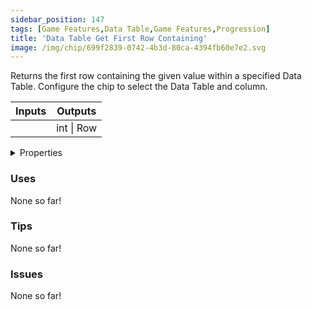```yaml
---
sidebar_position: 147
tags: [Game Features,Data Table,Game Features,Progression]
title: 'Data Table Get First Row Containing'
image: /img/chip/699f2839-0742-4b3d-80ca-4394fb60e7e2.svg
---
```


Returns the first row containing the given value within a specified Data Table. Configure the chip to select the Data Table and column.



<IChip uuid="699f2839-0742-4b3d-80ca-4394fb60e7e2"/>

<table><thead><tr><th>Inputs</th><th>Outputs</th></tr></thead><tbody><tr><td /><td>int | Row</td></tr></tbody></table>

<details>
  <summary>Properties</summary>
  <div>
    <div>
    <table>
      <tbody>
        <tr>
          <td>Is beta required?</td>
          <td>No</td>
        </tr>
        <tr>
          <td>Is chip a trolling risk?</td>
          <td>No</td>
        </tr>
        <tr>
          <td>Is chip a role assignment risk?</td>
          <td>No</td>
        </tr>
        <tr>
          <td>Chip UUID</td>
          <td>699f2839-0742-4b3d-80ca-4394fb60e7e2</td>
        </tr>
        <tr>
          <td>Room availability</td>
          <td>Available everywhere</td>
        </tr>
      </tbody>
    </table>
    </div>
  </div>
</details>

### Uses

None so far!

### Tips

None so far!

### Issues

None so far!